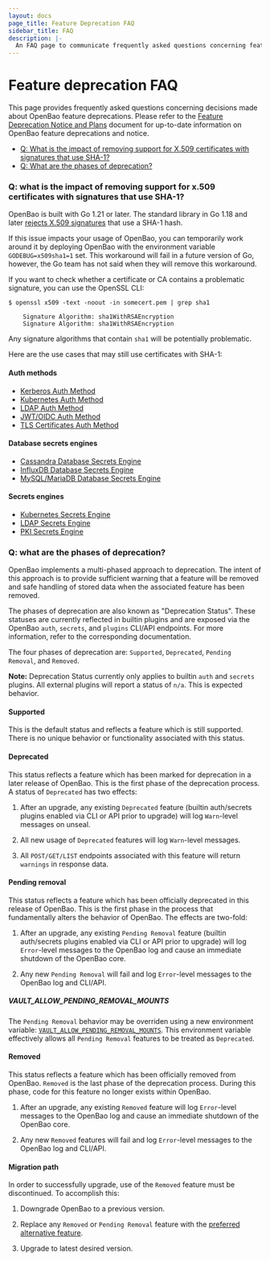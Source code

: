 ```yaml
---
layout: docs
page_title: Feature Deprecation FAQ
sidebar_title: FAQ
description: |-
  An FAQ page to communicate frequently asked questions concerning feature deprecations.
---
```

# Feature deprecation FAQ

This page provides frequently asked questions concerning decisions made about OpenBao feature deprecations. Please refer to the [Feature Deprecation Notice and Plans](/vault/docs/deprecation) document for up-to-date information on OpenBao feature deprecations and notice.

- [Q: What is the impact of removing support for X.509 certificates with signatures that use SHA-1?](#q-what-is-the-impact-of-removing-support-for-x-509-certificates-with-signatures-that-use-sha-1)
- [Q: What are the phases of deprecation?](#q-what-are-the-phases-of-deprecation)

### Q: what is the impact of removing support for x.509 certificates with signatures that use SHA-1?

OpenBao is built with Go 1.21 or later.  The standard library in Go 1.18 and
later [rejects X.509 signatures](https://go.dev/doc/go1.18#sha1) that use a
SHA-1 hash.

If this issue impacts your usage of OpenBao, you can temporarily work around it by deploying OpenBao with the environment variable `GODEBUG=x509sha1=1` set.
This workaround will fail in a future version of Go, however, the Go team has not said when they will remove this workaround.

If you want to check whether a certificate or CA contains a problematic signature, you can use the OpenSSL CLI:

```shell-session
$ openssl x509 -text -noout -in somecert.pem | grep sha1

    Signature Algorithm: sha1WithRSAEncryption
    Signature Algorithm: sha1WithRSAEncryption
```

Any signature algorithms that contain `sha1` will be potentially problematic.

Here are the use cases that may still use certificates with SHA-1:

#### Auth methods

- [Kerberos Auth Method](/vault/docs/auth/kerberos)
- [Kubernetes Auth Method](/vault/docs/auth/kubernetes)
- [LDAP Auth Method](/vault/docs/auth/ldap)
- [JWT/OIDC Auth Method](/vault/docs/auth/jwt/)
- [TLS Certificates Auth Method](/vault/docs/auth/cert)

#### Database secrets engines

- [Cassandra Database Secrets Engine](/vault/docs/secrets/databases/cassandra)
- [InfluxDB Database Secrets Engine](/vault/docs/secrets/databases/influxdb)
- [MySQL/MariaDB Database Secrets Engine](/vault/docs/secrets/databases/mysql-maria)

#### Secrets engines

- [Kubernetes Secrets Engine](/vault/docs/secrets/kubernetes)
- [LDAP Secrets Engine](/vault/docs/secrets/ldap)
- [PKI Secrets Engine](/vault/docs/secrets/pki/)

### Q: what are the phases of deprecation?

OpenBao implements a multi-phased approach to deprecation. The intent of this approach is to provide sufficient warning that a feature will be removed and safe handling of stored data when the associated feature has been removed.

The phases of deprecation are also known as "Deprecation Status". These statuses are currently reflected in builtin plugins and are exposed via the OpenBao `auth`, `secrets`, and `plugins` CLI/API endpoints. For more information, refer to the corresponding documentation.

The four phases of deprecation are: `Supported`, `Deprecated`, `Pending Removal`, and `Removed`.

**Note:** Deprecation Status currently only applies to builtin `auth` and `secrets` plugins. All external plugins will report a status of `n/a`. This is expected behavior.

#### Supported

This is the default status and reflects a feature which is still supported. There is no unique behavior or functionality associated with this status.

#### Deprecated

This status reflects a feature which has been marked for deprecation in a later release of OpenBao. This is the first phase of the deprecation process. A status of `Deprecated` has two effects:

1. After an upgrade, any existing `Deprecated` feature (builtin auth/secrets plugins enabled via CLI or API prior to upgrade) will log `Warn`-level messages on unseal.

2. All new usage of `Deprecated` features will log `Warn`-level messages.

3. All `POST/GET/LIST` endpoints associated with this feature will return `warnings` in response data.

#### Pending removal

This status reflects a feature which has been officially deprecated in this release of OpenBao. This is the first phase in the process that fundamentally alters the behavior of OpenBao. The effects are two-fold:

1. After an upgrade, any existing `Pending Removal` feature (builtin auth/secrets plugins enabled via CLI or API prior to upgrade) will log `Error`-level messages to the OpenBao log and cause an immediate shutdown of the OpenBao core.

2. Any new `Pending Removal` will fail and log `Error`-level messages to the OpenBao log and CLI/API.

##### VAULT_ALLOW_PENDING_REMOVAL_MOUNTS

The `Pending Removal` behavior may be overriden using a new environment variable: [`VAULT_ALLOW_PENDING_REMOVAL_MOUNTS`](/vault/docs/commands/server#vault_allow_pending_removal_mounts). This environment variable effectively allows all `Pending Removal` features to be treated as `Deprecated`.

#### Removed

This status reflects a feature which has been officially removed from OpenBao. `Removed` is the last phase of the deprecation process. During this phase, code for this feature no longer exists within OpenBao.

1. After an upgrade, any existing `Removed` feature will log `Error`-level messages to the OpenBao log and cause an immediate shutdown of the OpenBao core.

2. Any new `Removed` features will fail and log `Error`-level messages to the OpenBao log and CLI/API.

#### Migration path

In order to successfully upgrade, use of the `Removed` feature must be discontinued. To accomplish this:

1. Downgrade OpenBao to a previous version.

2. Replace any `Removed` or `Pending Removal` feature with the [preferred alternative feature](#q-what-should-i-do-if-i-use-mount-filters-appid-or-any-of-the-standalone-db-engines).

3. Upgrade to latest desired version.

